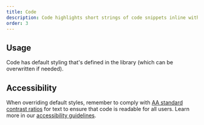 ```yaml
---
title: Code
description: Code highlights short strings of code snippets inline with body text.
order: 3
---
```


## Usage

Code has default styling that's defined in the library (which can be overwritten if needed).

## Accessibility

When overriding default styles, remember to comply with [AA standard contrast ratios](http://www.w3.org/TR/WCAG/) for text to ensure that code is readable for all users.
Learn more in our [accessibility guidelines](/foundations/accessibility/#colors).
